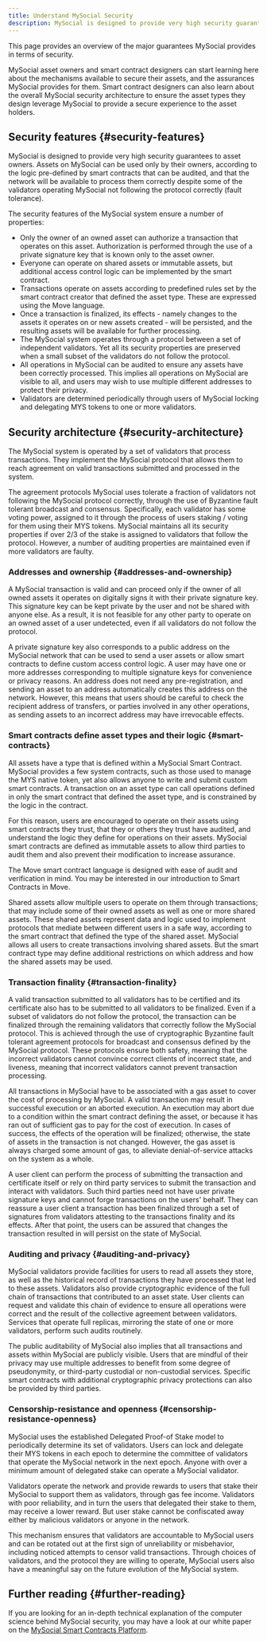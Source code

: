 ```yaml
---
title: Understand MySocial Security
description: MySocial is designed to provide very high security guarantees to asset owners. Assets on MySocial can be used only by their owners, according to the logic pre-defined by smart contracts that can be audited, and that the network will be available to process them correctly despite some of the validators operating MySocial not following the protocol correctly (fault tolerance).
---
```


This page provides an overview of the major guarantees MySocial provides in terms of security.

MySocial asset owners and smart contract designers can start learning here about the mechanisms available to secure their assets, and the assurances MySocial provides for them. Smart contract designers can also learn about the overall MySocial security architecture to ensure the asset types they design leverage MySocial to provide a secure experience to the asset holders.

## Security features {#security-features}

MySocial is designed to provide very high security guarantees to asset owners. Assets on MySocial can be used only by their owners, according to the logic pre-defined by smart contracts that can be audited, and that the network will be available to process them correctly despite some of the validators operating MySocial not following the protocol correctly (fault tolerance).

The security features of the MySocial system ensure a number of properties:

- Only the owner of an owned asset can authorize a transaction that operates on this asset. Authorization is performed through the use of a private signature key that is known only to the asset owner.
- Everyone can operate on shared assets or immutable assets, but additional access control logic can be implemented by the smart contract.
- Transactions operate on assets according to predefined rules set by the smart contract creator that defined the asset type. These are expressed using the Move language.
- Once a transaction is finalized, its effects - namely changes to the assets it operates on or new assets created - will be persisted, and the resulting assets will be available for further processing.
- The MySocial system operates through a protocol between a set of independent validators. Yet all its security properties are preserved when a small subset of the validators do not follow the protocol.
- All operations in MySocial can be audited to ensure any assets have been correctly processed. This implies all operations on MySocial are visible to all, and users may wish to use multiple different addresses to protect their privacy.
- Validators are determined periodically through users of MySocial locking and delegating MYS tokens to one or more validators.

## Security architecture {#security-architecture}

The MySocial system is operated by a set of validators that process transactions. They implement the MySocial protocol that allows them to reach agreement on valid transactions submitted and processed in the system.

The agreement protocols MySocial uses tolerate a fraction of validators not following the MySocial protocol correctly, through the use of Byzantine fault tolerant broadcast and consensus. Specifically, each validator has some voting power, assigned to it through the process of users staking / voting for them using their MYS tokens. MySocial maintains all its security properties if over 2/3 of the stake is assigned to validators that follow the protocol. However, a number of auditing properties are maintained even if more validators are faulty.

### Addresses and ownership {#addresses-and-ownership}

A MySocial transaction is valid and can proceed only if the owner of all owned assets it operates on digitally signs it with their private signature key. This signature key can be kept private by the user and not be shared with anyone else. As a result, it is not feasible for any other party to operate on an owned asset of a user undetected, even if all validators do not follow the protocol.

A private signature key also corresponds to a public address on the MySocial network that can be used to send a user assets or allow smart contracts to define custom access control logic. A user may have one or more addresses corresponding to multiple signature keys for convenience or privacy reasons. An address does not need any pre-registration, and sending an asset to an address automatically creates this address on the network. However, this means that users should be careful to check the recipient address of transfers, or parties involved in any other operations, as sending assets to an incorrect address may have irrevocable effects.

### Smart contracts define asset types and their logic {#smart-contracts}

All assets have a type that is defined within a MySocial Smart Contract. MySocial provides a few system contracts, such as those used to manage the MYS native token, yet also allows anyone to write and submit custom smart contracts. A transaction on an asset type can call operations defined in only the smart contract that defined the asset type, and is constrained by the logic in the contract.

For this reason, users are encouraged to operate on their assets using smart contracts they trust, that they or others they trust have audited, and understand the logic they define for operations on their assets. MySocial smart contracts are defined as immutable assets to allow third parties to audit them and also prevent their modification to increase assurance.

The Move smart contract language is designed with ease of audit and verification in mind. You may be interested in our introduction to Smart Contracts in Move.

Shared assets allow multiple users to operate on them through transactions; that may include some of their owned assets as well as one or more shared assets. These shared assets represent data and logic used to implement protocols that mediate between different users in a safe way, according to the smart contract that defined the type of the shared asset. MySocial allows all users to create transactions involving shared assets. But the smart contract type may define additional restrictions on which address and how the shared assets may be used.

### Transaction finality {#transaction-finality}

A valid transaction submitted to all validators has to be certified and its certificate also has to be submitted to all validators to be finalized. Even if a subset of validators do not follow the protocol, the transaction can be finalized through the remaining validators that correctly follow the MySocial protocol. This is achieved through the use of cryptographic Byzantine fault tolerant agreement protocols for broadcast and consensus defined by the MySocial protocol. These protocols ensure both safety, meaning that the incorrect validators cannot convince correct clients of incorrect state, and liveness, meaning that incorrect validators cannot prevent transaction processing.

All transactions in MySocial have to be associated with a gas asset to cover the cost of processing by MySocial. A valid transaction may result in successful execution or an aborted execution. An execution may abort due to a condition within the smart contract defining the asset, or because it has ran out of sufficient gas to pay for the cost of execution. In cases of success, the effects of the operation will be finalized; otherwise, the state of assets in the transaction is not changed. However, the gas asset is always charged some amount of gas, to alleviate denial-of-service attacks on the system as a whole.

A user client can perform the process of submitting the transaction and certificate itself or rely on third party services to submit the transaction and interact with validators. Such third parties need not have user private signature keys and cannot forge transactions on the users' behalf. They can reassure a user client a transaction has been finalized through a set of signatures from validators attesting to the transactions finality and its effects. After that point, the users can be assured that changes the transaction resulted in will persist on the state of MySocial.

### Auditing and privacy {#auditing-and-privacy}

MySocial validators provide facilities for users to read all assets they store, as well as the historical record of transactions they have processed that led to these assets. Validators also provide cryptographic evidence of the full chain of transactions that contributed to an asset state. User clients can request and validate this chain of evidence to ensure all operations were correct and the result of the collective agreement between validators. Services that operate full replicas, mirroring the state of one or more validators, perform such audits routinely.

The public auditability of MySocial also implies that all transactions and assets within MySocial are publicly visible. Users that are mindful of their privacy may use multiple addresses to benefit from some degree of pseudonymity, or third-party custodial or non-custodial services. Specific smart contracts with additional cryptographic privacy protections can also be provided by third parties.

### Censorship-resistance and openness {#censorship-resistance-openness}

MySocial uses the established Delegated Proof-of Stake model to periodically determine its set of validators. Users can lock and delegate their MYS tokens in each epoch to determine the committee of validators that operate the MySocial network in the next epoch. Anyone with over a minimum amount of delegated stake can operate a MySocial validator.

Validators operate the network and provide rewards to users that stake their MySocial to support them as validators, through gas fee income. Validators with poor reliability, and in turn the users that delegated their stake to them, may receive a lower reward. But user stake cannot be confiscated away either by malicious validators or anyone in the network.

This mechanism ensures that validators are accountable to MySocial users and can be rotated out at the first sign of unreliability or misbehavior, including noticed attempts to censor valid transactions. Through choices of validators, and the protocol they are willing to operate, MySocial users also have a meaningful say on the future evolution of the MySocial system.

## Further reading {#further-reading}

If you are looking for an in-depth technical explanation of the computer science behind MySocial security, you may have a look at our white paper on the [MySocial Smart Contracts Platform](/doc/mys.pdf).
